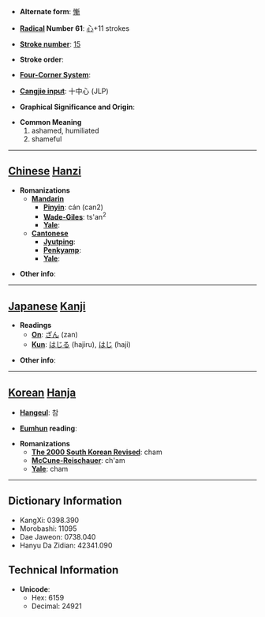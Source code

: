* '''Alternate form''': [[慚]]

* '''[[Wiktionary:Chinese radical index| Radical]] Number 61''': [[Wiktionary:Chinese radical index 心|心]]+11 strokes

* '''[[Wiktionary:Chinese total strokes index|Stroke number]]''': [[Wiktionary:Chinese total strokes index 15|15]]

* '''Stroke order''': 

* '''[[Wiktionary:Chinese four corner index|Four-Corner System]]''': 

* '''[[Wiktionary:Chinese Cangjie index|Cangjie input]]''': 十中心 (JLP)

* '''Graphical Significance and Origin''': 

* '''Common Meaning'''
*#ashamed, humiliated
*# shameful


----

== [[Chinese]] [[Hanzi]] ==

* '''Romanizations'''
** '''[[Mandarin]]'''
*** '''[[Pinyin]]''': cán (can2)
*** '''[[Wade-Giles]]''': ts'an<sup>2</sup>
*** '''[[Yale]]''': 
** '''[[Cantonese]]'''
*** '''[[Jyutping]]''':
*** '''[[Penkyamp]]''': 
*** '''[[Yale]]''': 

* '''Other info''': 

----

== [[Japanese]] [[Kanji]] ==

* '''Readings'''
** '''[[On]]''': [[ざん]] (zan)
** '''[[Kun]]''': [[はじる]] (hajiru), [[はじ]] (haji)

* '''Other info''':  

----

== [[Korean]] [[Hanja]] ==

* '''[[Hangeul]]''': 참

* '''[[Eumhun]] reading''': 

* '''Romanizations'''
** '''[[The 2000 South Korean Revised Romanization|The 2000 South Korean Revised]]''': cham
** '''[[McCune-Reischauer]]''': ch'am
** '''[[Yale]]''': cham

----

== Dictionary Information ==

* KangXi: 0398.390
* Morobashi: 11095
* Dae Jaweon: 0738.040
* Hanyu Da Zidian: 42341.090

== Technical Information ==

* '''Unicode''':
** Hex: 6159
** Decimal: 24921